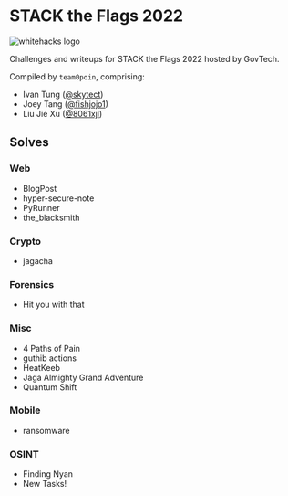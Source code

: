 
# STACK the Flags 2022

![whitehacks logo](/images/stacktheflags-2022/stf-logo.png)

Challenges and writeups for STACK the Flags 2022 hosted by GovTech.

Compiled by `team0poin`, comprising:

- Ivan Tung ([@skytect](https://github.com/skytect))
- Joey Tang ([@fishjojo1](https://github.com/fishjojo1))
- Liu Jie Xu ([@8061xjl](https://github.com/8061xjl))

## Solves

### Web

- BlogPost
- hyper-secure-note
- <Link href="/hacking/writeups/web/pyrunner">PyRunner</Link>
- the_blacksmith

### Crypto

- <Link href="/hacking/writeups/crypto/jagacha">jagacha</Link>

### Forensics

- Hit you with that

### Misc

- 4 Paths of Pain
- guthib actions
- <Link href="/hacking/writeups/misc/heatkeeb">HeatKeeb</Link>
- Jaga Almighty Grand Adventure
- Quantum Shift

### Mobile

- <Link href="/hacking/writeups/forensics/ransomware">ransomware</Link>

### OSINT

- <Link href="/hacking/writeups/osint/finding-nyan">Finding Nyan</Link>
- New Tasks!
